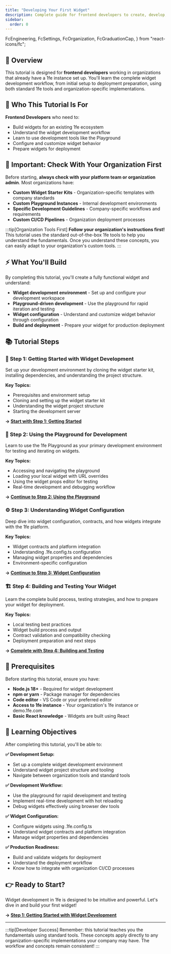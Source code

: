 ```yaml
---
title: "Developing Your First Widget"
description: Complete guide for frontend developers to create, develop, and deploy widgets in an existing 1fe ecosystem
sidebar:
  order: 0
---
```


  FcEngineering,
  FcSettings,
  FcOrganization,
  FcGraduationCap,
} from "react-icons/fc";

## 🎯 Overview

This tutorial is designed for **frontend developers** working in organizations that already have a 1fe instance set up. You'll learn the complete widget development workflow, from initial setup to deployment preparation, using both standard 1fe tools and organization-specific implementations.

## 👥 Who This Tutorial Is For

**Frontend Developers** who need to:

- Build widgets for an existing 1fe ecosystem
- Understand the widget development workflow
- Learn to use development tools like the Playground
- Configure and customize widget behavior
- Prepare widgets for deployment

## 🏢 Important: Check With Your Organization First

Before starting, **always check with your platform team or organization admin**. Most organizations have:

<div class="prose">

- **Custom Widget Starter Kits** - Organization-specific templates with company standards
- **Custom Playground Instances** - Internal development environments
- **Specific Development Guidelines** - Company-specific workflows and requirements
- **Custom CI/CD Pipelines** - Organization deployment processes

</div>

:::tip[Organization Tools First]
**Follow your organization's instructions first!** This tutorial uses the standard out-of-the-box 1fe tools to help you understand the fundamentals. Once you understand these concepts, you can easily adapt to your organization's custom tools.
:::

## ⚡ What You'll Build

By completing this tutorial, you'll create a fully functional widget and understand:

<div class="prose">

- **Widget development environment** - Set up and configure your development workspace
- **Playground-driven development** - Use the playground for rapid iteration and testing
- **Widget configuration** - Understand and customize widget behavior through configuration
- **Build and deployment** - Prepare your widget for production deployment

</div>

## 📚 Tutorial Steps

### 🚀 Step 1: Getting Started with Widget Development

Set up your development environment by cloning the widget starter kit, installing dependencies, and understanding the project structure.

**Key Topics:**

- Prerequisites and environment setup
- Cloning and setting up the widget starter kit
- Understanding the widget project structure
- Starting the development server

**→ [Start with Step 1: Getting Started](/tutorials/developing-your-first-widget/getting-started/)**

### 🛝 Step 2: Using the Playground for Development

Learn to use the 1fe Playground as your primary development environment for testing and iterating on widgets.

**Key Topics:**

- Accessing and navigating the playground
- Loading your local widget with URL overrides
- Using the widget props editor for testing
- Real-time development and debugging workflow

**→ [Continue to Step 2: Using the Playground](/tutorials/developing-your-first-widget/using-playground/)**

### ⚙️ Step 3: Understanding Widget Configuration

Deep dive into widget configuration, contracts, and how widgets integrate with the 1fe platform.

**Key Topics:**

- Widget contracts and platform integration
- Understanding .1fe.config.ts configuration
- Managing widget properties and dependencies
- Environment-specific configuration

**→ [Continue to Step 3: Widget Configuration](/tutorials/developing-your-first-widget/widget-configuration/)**

### 🏗️ Step 4: Building and Testing Your Widget

Learn the complete build process, testing strategies, and how to prepare your widget for deployment.

**Key Topics:**

- Local testing best practices
- Widget build process and output
- Contract validation and compatibility checking
- Deployment preparation and next steps

**→ [Complete with Step 4: Building and Testing](/tutorials/developing-your-first-widget/building-testing/)**

## 🔗 Prerequisites

Before starting this tutorial, ensure you have:

<div class="prose">

- **Node.js 18+** - Required for widget development
- **npm or yarn** - Package manager for dependencies
- **Code editor** - VS Code or your preferred editor
- **Access to 1fe instance** - Your organization's 1fe instance or demo.1fe.com
- **Basic React knowledge** - Widgets are built using React

</div>

## 🎯 Learning Objectives

After completing this tutorial, you'll be able to:

**✅ Development Setup:**

- Set up a complete widget development environment
- Understand widget project structure and tooling
- Navigate between organization tools and standard tools

**✅ Development Workflow:**

- Use the playground for rapid development and testing
- Implement real-time development with hot reloading
- Debug widgets effectively using browser dev tools

**✅ Widget Configuration:**

- Configure widgets using .1fe.config.ts
- Understand widget contracts and platform integration
- Manage widget properties and dependencies

**✅ Production Readiness:**

- Build and validate widgets for deployment
- Understand the deployment workflow
- Know how to integrate with organization CI/CD processes

## 👉 Ready to Start?

Widget development in 1fe is designed to be intuitive and powerful. Let's dive in and build your first widget!

**→ [Step 1: Getting Started with Widget Development](/tutorials/developing-your-first-widget/getting-started/)**

---

:::tip[Developer Success]
Remember: this tutorial teaches you the fundamentals using standard tools. These concepts apply directly to any organization-specific implementations your company may have. The workflow and concepts remain consistent!
:::
